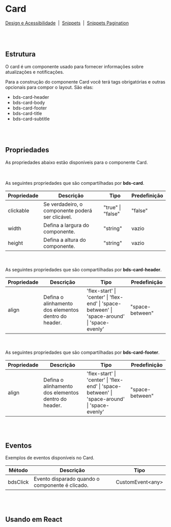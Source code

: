 
# Card

[Design e Acessibilidade](https://www.figma.com/design/2bBnJVKkG09JPWCFBIcD1y/%5BDS%5D-Components?m=auto&node-id=756-8771&t=TyXNmrAZbhl7DmWw-1)
&nbsp;|&nbsp;
[Snippets](https://takenet.github.io/blip-ds/?path=/docs/snippets-cards--vis%C3%A3o-geral)
&nbsp;|&nbsp;
[Snippets Pagination](https://takenet.github.io/blip-ds/?path=/docs/snippets-pagination--vis%C3%A3o-geral)

<br></br>

## Estrutura

O card é um componente usado para fornecer informações sobre atualizações e notificações.

Para a construção do componente Card você terá tags obrigatórias e outras opcionais para compor o layout. São elas:

<ul>
  <li>bds-card-header</li>
  <li>bds-card-body</li>
  <li>bds-card-footer</li>
  <li>bds-card-title</li>
  <li>bds-card-subtitle</li>
</ul>

<Canvas of={cardStories.Properties}></Canvas>

<Meta isTemplate />

<br></br>

## Propriedades

As propriedades abaixo estão disponíveis para o componente Card.

<Controls />

<br></br>
As seguintes propriedades que são compartilhadas por **bds-card**.
<table>
  <thead>
    <tr>
      <th>Propriedade</th>
      <th>Descrição</th>
      <th>Tipo</th>
      <th>Predefinição</th>
    </tr>
  </thead>
  <tbody>
    <tr>
      <td>clickable</td>
      <td>Se verdadeiro, o componente poderá ser clicável.</td>
      <td>"true" | "false"</td>
      <td>"false"</td>
    </tr>
    <tr>
      <td>width</td>
      <td>Defina a largura do componente.</td>
      <td>"string"</td>
      <td>vazio</td>
    </tr>
    <tr>
      <td>height</td>
      <td>Defina a altura do componente.</td>
      <td>"string"</td>
      <td>vazio</td>
    </tr>
  </tbody>
</table>

<br></br>
As seguintes propriedades que são compartilhadas por **bds-card-header**.
<table>
  <thead>
    <tr>
      <th>Propriedade</th>
      <th>Descrição</th>
      <th>Tipo</th>
      <th>Predefinição</th>
    </tr>
  </thead>
  <tbody>
    <tr>
      <td>align</td>
      <td>Defina o alinhamento dos elementos dentro do header.</td>
      <td>'flex-start' | 'center' | 'flex-end' | 'space-between' | 'space-around' | 'space-evenly'</td>
      <td>"space-between"</td>
    </tr>
  </tbody>
</table>

<br></br>
As seguintes propriedades que são compartilhadas por **bds-card-footer**.
<table>
  <thead>
    <tr>
      <th>Propriedade</th>
      <th>Descrição</th>
      <th>Tipo</th>
      <th>Predefinição</th>
    </tr>
  </thead>
  <tbody>
    <tr>
      <td>align</td>
      <td>Defina o alinhamento dos elementos dentro do header.</td>
      <td>'flex-start' | 'center' | 'flex-end' | 'space-between' | 'space-around' | 'space-evenly'</td>
      <td>"space-between"</td>
    </tr>
  </tbody>
</table>


<br></br>

## Eventos

Exemplos de eventos disponíveis no Card.
<table>
  <thead>
    <tr>
      <th>Método</th>
      <th>Descrição</th>
      <th>Tipo</th>
    </tr>
  </thead>
  <tbody>
    <tr>
      <td>bdsClick</td>
      <td>Evento disparado quando o componente é clicado.</td>
      <td>CustomEvent&lt;any&gt;</td>
    </tr>
  </tbody>
</table>

<Source of={cardStories.Events} />

<br></br>

## Usando em React

<Source of={cardStories.FrameworkReact} />
